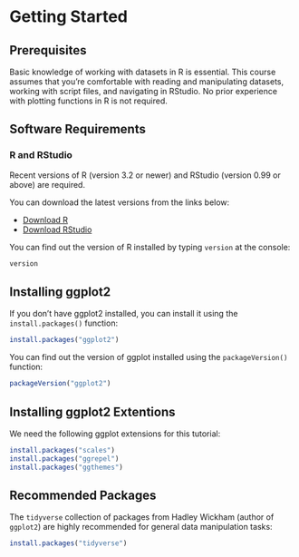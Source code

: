 # Getting Started

## Prerequisites

Basic knowledge of working with datasets in R is essential. This course assumes that you're comfortable with reading and manipulating datasets, working with script files, and navigating in RStudio. No prior experience with plotting functions in R is not required.

## Software Requirements

### R and RStudio

Recent versions of R (version 3.2 or newer) and RStudio (version 0.99 or above) are required.

You can download the latest versions from the links below:

- [Download R](https://cran.r-project.org)
- [Download RStudio](https://www.rstudio.com/products/rstudio/download)

You can find out the version of R installed by typing `version` at the console:

```r
version
```

## Installing ggplot2

If you don't have ggplot2 installed, you can install it using the `install.packages()` function:

```r
install.packages("ggplot2")
```

You can find out the version of ggplot installed using the `packageVersion()` function:

```r
packageVersion("ggplot2")
```

## Installing ggplot2 Extentions

We need the following ggplot extensions for this tutorial:

```r
install.packages("scales")
install.packages("ggrepel")
install.packages("ggthemes")
```

## Recommended Packages

The `tidyverse` collection of packages from Hadley Wickham (author of `ggplot2`) are highly recommended for general data manipulation tasks:

```r
install.packages("tidyverse")
```

